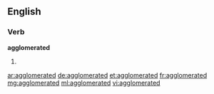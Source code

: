 ==English==

===Verb===
'''agglomerated'''

# {{past of|[[agglomerate]]}}

[[ar:agglomerated]]
[[de:agglomerated]]
[[et:agglomerated]]
[[fr:agglomerated]]
[[mg:agglomerated]]
[[ml:agglomerated]]
[[vi:agglomerated]]